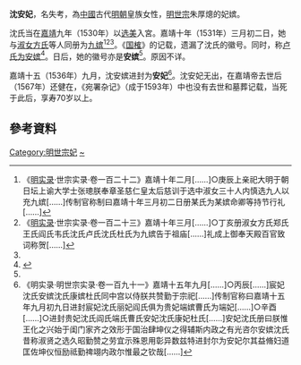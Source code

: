 '''沈安妃'''，名失考，為[[中國|中國]]古代[[明朝|明朝]]皇族女性，[[明世宗|明世宗]]朱厚熜的妃嫔。

沈氏当在[[嘉靖|嘉靖]]九年（1530年）以[[中國后妃選納|选美]]入宮。嘉靖十年（1531年）三月初二日，她与[[孝烈皇后|淑女方氏]]等人同册为[[九嫔|九嫔]]<ref>《[[明实录|明实录]]·世宗实录·卷一百二十二》嘉靖十年二月[……]○庚辰上亲祀大明于朝日坛上谕大学士张璁朕奉章圣慈仁皇太后慈训于选中淑女三十人内慎选九人以充九嫔[……]传制官称制曰嘉靖十年三月初二日册某氏为某嫔命卿等持节行礼[……]</ref><ref>《[[明实录|明实录]]·世宗实录·卷一百二十三》嘉靖十年三月[……]○丁亥册淑女方氏郑氏王氏阎氏韦氏沈氏卢氏沈氏杜氏为九嫔告于祖庙[……]礼成上御奉天殿百官致词称贺[……]</ref><ref name=a1/>。《[[国榷|国榷]]》的记载，遗漏了沈氏的徽号。同时，称[[卢安嫔|卢氏为安嫔]]<ref>{{Cite journal|last = 
|first = 
|author =刘精义、鲁琪
|coauthors = 
|date =2014
|year = 
|month = 
|title =《明代妃嫔陵园及圹志》
|journal =故宫博物院院刊
|volume = 
|issue = 1980年2期
|pages =29—44
|publisher =故宫博物馆
|location =北京市
|issn =0452-7402
|pmid = 
|doi = 
|bibcode = 
|oclc =
|id = 
|url =https://www.dpm.org.cn/court/talk/203994.html
|language =Zh-hans
|quote =《国榷》卷五五载：“嘉靖十年三月丁亥，册九嫔：德嫔方氏、贤嫔郑氏、庄嫔王氏、丽嫔阎氏、惠嫔韦氏、安嫔卢氏、僖嫔沈氏、康嫔杜氏”，《国榷》卷五五云[……]}}</ref>{{Rp|42}}。日后，她的徽号亦是'''安嫔'''<ref name="a1"/>。原因不详。

嘉靖十五（1536年）九月，沈安嫔进封为'''安妃'''<ref name="a1">《明实录·明世宗实录·卷一百九十一》嘉靖十五年九月[……]○丙辰[……]宸妃沈氏安嫔沈氏康嫔杜氏同中宫以侍朕共赞勤于宗祀[……]传制官称曰嘉靖十五年九月初九日进封宸妃沈氏丽妃阎氏俱为贵妃端嫔曹氏为端妃[……]○辛酉[……]○进封贵妃沈氏阎氏端氏曹氏安妃沈氏康妃杜氏[……]安妃沈氏册曰朕惟王化之兴始于闺门家齐之效形于国治肆坤仪之得辅斯内政之有光咨尔安嫔沈氏昔称淑贤之选久昭勤赞之劳宜示殊恩用彰异数兹特进封尔为安妃尔其益脩妇道匡佐坤仪恒励祗勤禆翊内政尔惟最之钦哉[……]</ref>。沈安妃无出，在嘉靖帝去世后（1567年）还健在，《宛署杂记》（成于1593年）中也没有去世和墓葬记载，当死于此后，享寿70岁以上。

== 參考資料 ==
{{Reflist|2}}

{{明世宗皇室}}
[[Category:明世宗妃|Category:明世宗妃]]
[[Category:沈姓|~]]